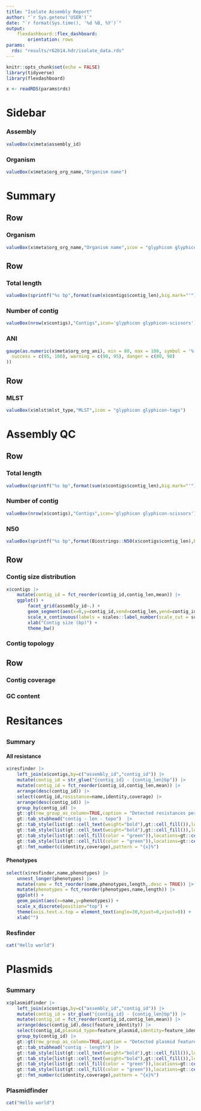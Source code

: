 ```yaml
---
title: "Isolate Assembly Report"
author: "`r Sys.getenv('USER')`"
date: "`r format(Sys.time(), '%d %B, %Y')`"
output: 
    flexdashboard::flex_dashboard:
        orientation: rows
params:
  rds: "results/r62b14.hdr/isolate_data.rds"
---
```


```r
knitr::opts_chunk$set(echo = FALSE)
library(tidyverse)
library(flexdashboard)
```


```r
x <- readRDS(params$rds)
```


# Sidebar {.sidebar}

### Assembly
```r
valueBox(x$meta$assembly_id)
```

### Organism
```r
valueBox(x$meta$org_org_name,"Organism name")
```



# Summary

Row
-------------------------

### Organism
```r
valueBox(x$meta$org_org_name,"Organism name",icon = "glyphicon glyphicon-user")
```

Row
-------------------------

### Total length
```r
valueBox(sprintf("%s bp",format(sum(x$contigs$contig_len),big.mark="'")),"Total length",icon='glyphicon glyphicon-resize-horizontal')
```

### Number of contig
```r
valueBox(nrow(x$contigs),"Contigs",icon='glyphicon glyphicon-scissors')
```

### ANI
```r
gauge(as.numeric(x$meta$org_org_ani), min = 80, max = 100, symbol = '%', gaugeSectors(
  success = c(95, 100), warning = c(90, 95), danger = c(80, 90)
))
```

Row
-------------------------

### MLST
```r
valueBox(x$mlst$mlst_type,"MLST",icon = "glyphicon glyphicon-tags")
```




# Assembly QC

Row
-------------------------
### Total length
```r
valueBox(sprintf("%s bp",format(sum(x$contigs$contig_len),big.mark="'")),"Total length",icon='glyphicon glyphicon-resize-horizontal')
```

### Number of contig
```r
valueBox(nrow(x$contigs),"Contigs",icon='glyphicon glyphicon-scissors')
```

### N50
```r
valueBox(sprintf("%s bp",format(Biostrings::N50(x$contigs$contig_len),big.mark="'")),"N50",icon='glyphicon glyphicon-equalizer')
```


Row
-------------------------

### Contig size distribution

```r
x$contigs |>
	mutate(contig_id = fct_reorder(contig_id,contig_len,mean)) |>
	ggplot() + 
		facet_grid(assembly_id~.) +
		geom_segment(aes(x=0,y=contig_id,xend=contig_len,yend=contig_id)) + 
		scale_x_continuous(labels = scales::label_number(scale_cut = scales::cut_short_scale())) +
		xlab("Contig size (bp)") +
		theme_bw()
```

### Contig topology

Row
-------------------------

### Contig coverage

### GC content



# Resitances

## {.tabset}

### Summary

#### All resistance
```r
x$resfinder |>
	left_join(x$contigs,by=c("assembly_id","contig_id")) |>
	mutate(contig_id = str_glue("{contig_id} - {contig_len}bp")) |>
	mutate(contig_id = fct_reorder(contig_id,contig_len,mean)) |>
	arrange(desc(contig_id)) |>
	select(contig_id,resistance=name,identity,coverage) |>
	arrange(desc(contig_id)) |>
	group_by(contig_id) |>
	gt::gt(row_group_as_column=TRUE,caption = "Detected resistances per contig") |>
	gt::tab_stubhead("contig - len - topo")  |>
	gt::tab_style(list(gt::cell_text(weight="bold"),gt::cell_fill()),locations=gt::cells_column_labels()) |>
	gt::tab_style(list(gt::cell_text(weight="bold"),gt::cell_fill()),locations=gt::cells_stubhead()) |>
	gt::tab_style(list(gt::cell_fill(color = "green")),locations=gt::cells_body(identity,rows = identity>=100)) |>
	gt::tab_style(list(gt::cell_fill(color = "green")),locations=gt::cells_body(coverage,rows = coverage>=100)) |>
	gt::fmt_number(c(identity,coverage),pattern = "{x}%")
```


#### Phenotypes
```r
select(x$resfinder,name,phenotypes) |> 
	unnest_longer(phenotypes) |> 
	mutate(name = fct_reorder(name,phenotypes,length,.desc = TRUE)) |>
	mutate(phenotypes = fct_reorder(phenotypes,name,length)) |>
	ggplot() + 
	geom_point(aes(x=name,y=phenotypes)) + 
	scale_x_discrete(position="top") +
	theme(axis.text.x.top = element_text(angle=30,hjust=0,vjust=0)) + 
	xlab("")
```


### Resfinder

```r
cat("Hello world")
```



# Plasmids 

## {.tabset}

### Summary

```r
x$plasmidfinder |>
	left_join(x$contigs,by=c("assembly_id","contig_id")) |>
	mutate(contig_id = str_glue("{contig_id} - {contig_len}bp")) |>
	mutate(contig_id = fct_reorder(contig_id,contig_len,mean)) |>
	arrange(desc(contig_id),desc(feature_identity)) |>
	select(contig_id,plasmid_type=feature_plasmid,identity=feature_identity,coverage=feature_coverage) |>
	group_by(contig_id) |>
	gt::gt(row_group_as_column=TRUE,caption = "Detected plasmid feature per contig") |>
	gt::tab_stubhead("contig - length") |>
	gt::tab_style(list(gt::cell_text(weight="bold"),gt::cell_fill()),locations=gt::cells_column_labels()) |>
	gt::tab_style(list(gt::cell_text(weight="bold"),gt::cell_fill()),locations=gt::cells_stubhead()) |>
	gt::tab_style(list(gt::cell_fill(color = "green")),locations=gt::cells_body(identity,rows = identity>=100)) |>
	gt::tab_style(list(gt::cell_fill(color = "green")),locations=gt::cells_body(coverage,rows = coverage>=100)) |>
	gt::fmt_number(c(identity,coverage),pattern = "{x}%")
```

### Plasmidfinder

```r
cat("Hello world")
```







